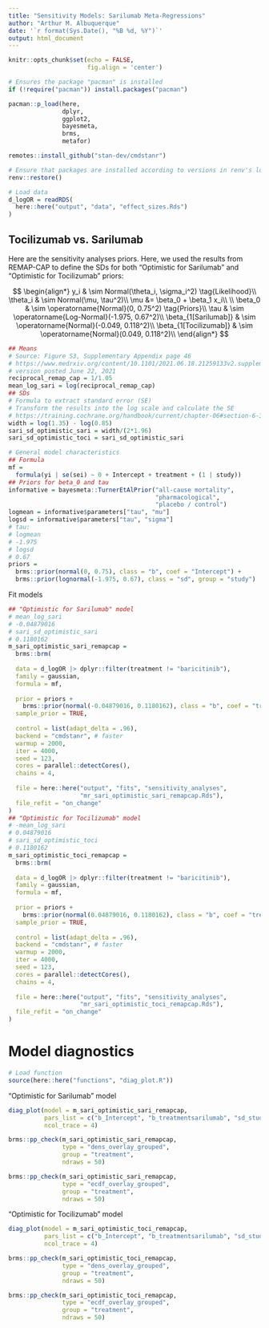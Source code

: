 ```yaml
---
title: "Sensitivity Models: Sarilumab Meta-Regressions"
author: "Arthur M. Albuquerque"
date: '`r format(Sys.Date(), "%B %d, %Y")`'
output: html_document
---
```


```r
knitr::opts_chunk$set(echo = FALSE,
                      fig.align = 'center')
```

```r
# Ensures the package "pacman" is installed
if (!require("pacman")) install.packages("pacman")

pacman::p_load(here,
               dplyr,
               ggplot2,
               bayesmeta,
               brms,
               metafor)

remotes::install_github("stan-dev/cmdstanr")

# Ensure that packages are installed according to versions in renv's lockfile
renv::restore()

# Load data
d_logOR = readRDS(
  here::here("output", "data", "effect_sizes.Rds")
)
```


## Tocilizumab vs. Sarilumab

Here are the sensitivity analyses priors. Here, we used the results from REMAP-CAP to define the SDs for both "Optimistic for Sarilumab" and "Optimistic for Tocilizumab" priors:

$$
\begin{align*}
y_i & \sim Normal(\theta_i, \sigma_i^2) \tag{Likelihood}\\
\theta_i & \sim Normal(\mu, \tau^2)\\
\mu &= \beta_0 + \beta_1 x_i\\
\\
\beta_0 & \sim \operatorname{Normal}(0, 0.75^2) \tag{Priors}\\
\tau & \sim \operatorname{Log-Normal}(-1.975, 0.67^2)\\
\beta_{1[Sarilumab]} & \sim \operatorname{Normal}(-0.049, 0.118^2)\\
\beta_{1[Tocilizumab]} & \sim \operatorname{Normal}(0.049, 0.118^2)\\
\end{align*}
$$

```r
## Means
# Source: Figure S3, Supplementary Appendix page 46 
# https://www.medrxiv.org/content/10.1101/2021.06.18.21259133v2.supplementary-material
# version posted June 22, 2021
reciprocal_remap_cap = 1/1.05
mean_log_sari = log(reciprocal_remap_cap)
## SDs
# Formula to extract standard error (SE)
# Transform the results into the log scale and calculate the SE
# https://training.cochrane.org/handbook/current/chapter-06#section-6-3-2
width = log(1.35) - log(0.85)
sari_sd_optimistic_sari = width/(2*1.96)
sari_sd_optimistic_toci = sari_sd_optimistic_sari
```

```r
# General model characteristics 
## Formula
mf = 
  formula(yi | se(sei) ~ 0 + Intercept + treatment + (1 | study))
## Priors for beta_0 and tau
informative = bayesmeta::TurnerEtAlPrior("all-cause mortality",
                                         "pharmacological",
                                         "placebo / control")
logmean = informative$parameters["tau", "mu"]
logsd = informative$parameters["tau", "sigma"]
# tau:
# logmean
# -1.975
# logsd
# 0.67
priors = 
  brms::prior(normal(0, 0.75), class = "b", coef = "Intercept") +
  brms::prior(lognormal(-1.975, 0.67), class = "sd", group = "study")
```

Fit models

```r
## "Optimistic for Sarilumab" model
# mean_log_sari
# -0.04879016
# sari_sd_optimistic_sari
# 0.1180162
m_sari_optimistic_sari_remapcap =
  brms::brm(
    
  data = d_logOR |> dplyr::filter(treatment != "baricitinib"),
  family = gaussian,
  formula = mf,
  
  prior = priors +
    brms::prior(normal(-0.04879016, 0.1180162), class = "b", coef = "treatmentsarilumab"),
  sample_prior = TRUE,
  
  control = list(adapt_delta = .96),
  backend = "cmdstanr", # faster
  warmup = 2000,
  iter = 4000,
  seed = 123,
  cores = parallel::detectCores(),
  chains = 4,
  
  file = here::here("output", "fits", "sensitivity_analyses",
                    "mr_sari_optimistic_sari_remapcap.Rds"),
  file_refit = "on_change"
)
## "Optimistic for Tocilizumab" model
# -mean_log_sari
# 0.04879016
# sari_sd_optimistic_toci
# 0.1180162
m_sari_optimistic_toci_remapcap =
  brms::brm(
    
  data = d_logOR |> dplyr::filter(treatment != "baricitinib"),
  family = gaussian,
  formula = mf,
  
  prior = priors +
    brms::prior(normal(0.04879016, 0.1180162), class = "b", coef = "treatmentsarilumab"),
  sample_prior = TRUE,
  
  control = list(adapt_delta = .96),
  backend = "cmdstanr", # faster
  warmup = 2000,
  iter = 4000,
  seed = 123,
  cores = parallel::detectCores(),
  chains = 4,
  
  file = here::here("output", "fits", "sensitivity_analyses",
                    "mr_sari_optimistic_toci_remapcap.Rds"),
  file_refit = "on_change"
)
```

# Model diagnostics

```r
# Load function
source(here::here("functions", "diag_plot.R"))
```

"Optimistic for Sarilumab" model

```r
diag_plot(model = m_sari_optimistic_sari_remapcap,
          pars_list = c("b_Intercept", "b_treatmentsarilumab", "sd_study__Intercept"),
          ncol_trace = 4)
```

```r
brms::pp_check(m_sari_optimistic_sari_remapcap,
               type = "dens_overlay_grouped",
               group = "treatment",
               ndraws = 50)

brms::pp_check(m_sari_optimistic_sari_remapcap,
               type = "ecdf_overlay_grouped",
               group = "treatment",
               ndraws = 50)
```

"Optimistic for Tocilizumab" model

```r
diag_plot(model = m_sari_optimistic_toci_remapcap,
          pars_list = c("b_Intercept", "b_treatmentsarilumab", "sd_study__Intercept"),
          ncol_trace = 4)
```

```r
brms::pp_check(m_sari_optimistic_toci_remapcap,
               type = "dens_overlay_grouped",
               group = "treatment",
               ndraws = 50) 

brms::pp_check(m_sari_optimistic_toci_remapcap,
               type = "ecdf_overlay_grouped",
               group = "treatment",
               ndraws = 50)
```

